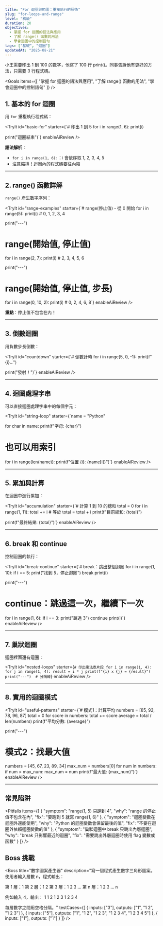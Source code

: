 ```yaml
---
title: "For 迴圈與範圍：重複執行的藝術"
slug: "for-loops-and-range"
level: "初級"
duration: 20
objectives:
  - 掌握 for 迴圈的語法與應用
  - 了解 range() 函數的用法
  - 學會迴圈中的控制語句
tags: ["基礎", "迴圈"]
updatedAt: "2025-08-21"
---
```

<Why>
小王需要印出 1 到 100 的數字，他寫了 100 行 print()。同事告訴他有更好的方法，只需要 3 行程式碼。
</Why>

<Goals items={[
"掌握 for 迴圈的語法與應用",
"了解 range() 函數的用法",
"學會迴圈中的控制語句"
]} />

## 1. 基本的 for 迴圈

用 `for` 重複執行程式碼：

<TryIt
id="basic-for"
starter={`# 印出 1 到 5
for i in range(1, 6):
    print(i)

print("迴圈結束")`}
enableAiReview
/>

**語法解析**：
- `for i in range(1, 6):`：i 會依序取 1, 2, 3, 4, 5
- 注意縮排！迴圈內的程式碼要往內縮

---

## 2. range() 函數詳解

`range()` 產生數字序列：

<TryIt
id="range-examples"
starter={`# range(停止值) - 從 0 開始
for i in range(5):
    print(i)  # 0, 1, 2, 3, 4

print("---")

# range(開始值, 停止值)
for i in range(2, 7):
    print(i)  # 2, 3, 4, 5, 6

print("---")

# range(開始值, 停止值, 步長)
for i in range(0, 10, 2):
    print(i)  # 0, 2, 4, 6, 8`}
enableAiReview
/>

**重點**：停止值不包含在內！

---

## 3. 倒數迴圈

用負數步長倒數：

<TryIt
id="countdown"
starter={`# 倒數計時
for i in range(5, 0, -1):
    print(f"{i}...")

print("發射！")`}
enableAiReview
/>

---

## 4. 迴圈處理字串

可以直接迴圈處理字串中的每個字元：

<TryIt
id="string-loop"
starter={`name = "Python"

for char in name:
    print(f"字母: {char}")

# 也可以用索引
for i in range(len(name)):
    print(f"位置 {i}: {name[i]}")`}
enableAiReview
/>

---

## 5. 累加與計算

在迴圈中進行累加：

<TryIt
id="accumulation"
starter={`# 計算 1 到 10 的總和
total = 0
for i in range(1, 11):
    total += i  # 等於 total = total + i
    print(f"目前總和: {total}")

print(f"最終結果: {total}")`}
enableAiReview
/>

---

## 6. break 和 continue

控制迴圈的執行：

<TryIt
id="break-continue"
starter={`# break：跳出整個迴圈
for i in range(1, 10):
    if i == 5:
        print("找到 5，停止迴圈")
        break
    print(i)

print("---")

# continue：跳過這一次，繼續下一次
for i in range(1, 6):
    if i == 3:
        print("跳過 3")
        continue
    print(i)`}
enableAiReview
/>

---

## 7. 巢狀迴圈

迴圈裡面還有迴圈：

<TryIt
id="nested-loops"
starter={`# 印出乘法表片段
for i in range(1, 4):
    for j in range(1, 4):
        result = i * j
        print(f"{i} x {j} = {result}")
    print("---")  # 分隔線`}
enableAiReview
/>

---

## 8. 實用的迴圈模式

<TryIt
id="useful-patterns"
starter={`# 模式1：計算平均
numbers = [85, 92, 78, 96, 87]
total = 0
for score in numbers:
    total += score
average = total / len(numbers)
print(f"平均分數: {average}")

print("---")

# 模式2：找最大值
numbers = [45, 67, 23, 89, 34]
max_num = numbers[0]
for num in numbers:
    if num > max_num:
        max_num = num
print(f"最大值: {max_num}")`}
enableAiReview
/>

---

## 常見陷阱

<Pitfalls items={[
{
"symptom": "range(1, 5) 只跑到 4",
"why": "range 的停止值不包含在內",
"fix": "要跑到 5 就寫 range(1, 6)"
},
{
"symptom": "迴圈變數在迴圈外還能使用",
"why": "Python 的迴圈變數會保留最後的值",
"fix": "不要在迴圈外依賴迴圈變數的值"
},
{
"symptom": "巢狀迴圈中 break 只跳出內層迴圈",
"why": "break 只影響最近的迴圈",
"fix": "需要跳出外層迴圈時使用 flag 變數或函數"
}
]} />

## Boss 挑戰

<Boss
  title="數字圖案產生器"
  description="寫一個程式產生數字三角形圖案。使用者輸入層數 n，程式輸出：

第 1 層：1
第 2 層：1 2
第 3 層：1 2 3
...
第 n 層：1 2 3 ... n

例如輸入 4，輸出：
1
1 2
1 2 3
1 2 3 4

每層數字之間用空格分隔。"
  testCases={[
    {
      inputs: ["3"],
      outputs: ["1", "1 2", "1 2 3"]
    },
    {
      inputs: ["5"],
      outputs: ["1", "1 2", "1 2 3", "1 2 3 4", "1 2 3 4 5"]
    },
    {
      inputs: ["1"],
      outputs: ["1"]
    }
  ]}
/>